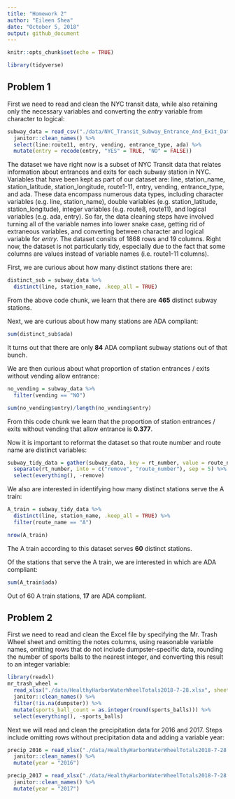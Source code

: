 ```yaml
---
title: "Homework 2"
author: "Eileen Shea"
date: "October 5, 2018"
output: github_document
---
```


```r
knitr::opts_chunk$set(echo = TRUE)

library(tidyverse)
```

## Problem 1

First we need to read and clean the NYC transit data, while also retaining only the necessary variables and converting the _entry_ variable from character to logical:

```r
subway_data = read_csv("./data/NYC_Transit_Subway_Entrance_And_Exit_Data.csv") %>% 
  janitor::clean_names() %>% 
  select(line:route11, entry, vending, entrance_type, ada) %>% 
  mutate(entry = recode(entry, "YES" = TRUE, "NO" = FALSE))
```

The dataset we have right now is a subset of NYC Transit data that relates information about entrances and exits for each subway station in NYC. Variables that have been kept as part of our dataset are: line, station_name, station_latitude, station_longitude, route1-11, entry, vending, entrance_type, and ada. These data encompass numerous data types, including character variables (e.g. line, station_name), double variables (e.g. station_latitude, station_longitude), integer variables (e.g. route8, route11), and logical variables (e.g. ada, entry). So far, the data cleaning steps have involved turning all of the variable names into lower snake case, getting rid of extraneous variables, and converting between character and logical variable for _entry_. The dataset consits of 1868 rows and 19 columns. Right now, the dataset is not particularly tidy, especially due to the fact that some columns are values instead of variable names (i.e. route1-11 columns). 

First, we are curious about how many distinct stations there are:

```r
distinct_sub = subway_data %>% 
  distinct(line, station_name, .keep_all = TRUE)
```

From the above code chunk, we learn that there are **465** distinct subway stations.

Next, we are curious about how many stations are ADA compliant:

```r
sum(distinct_sub$ada)
```

It turns out that there are only **84** ADA compliant subway stations out of that bunch.

We are then curious about what proportion of station entrances / exits without vending allow entrance:

```r
no_vending = subway_data %>% 
  filter(vending == "NO")

sum(no_vending$entry)/length(no_vending$entry)
```

From this code chunk we learn that the proportion of station entrances / exits without vending that allow entrance is **0.377**.

Now it is important to reformat the dataset so that route number and route name are distinct variables:

```r
subway_tidy_data = gather(subway_data, key = rt_number, value = route_name, route1:route11) %>% 
  separate(rt_number, into = c("remove", "route_number"), sep = 5) %>% 
  select(everything(), -remove)
```

We also are interested in identifying how many distinct stations serve the A train:

```r
A_train = subway_tidy_data %>% 
  distinct(line, station_name, .keep_all = TRUE) %>% 
  filter(route_name == "A")

nrow(A_train)
```

The A train according to this dataset serves **60** distinct stations.

Of the stations that serve the A train, we are interested in which are ADA compliant:

```r
sum(A_train$ada)
```

Out of 60 A train stations, **17** are ADA compliant.


## Problem 2

First we need to read and clean the Excel file by specifying the Mr. Trash Wheel sheet and omitting the notes columns, using reasonable variable names, omitting rows that do not include dumpster-specific data, rounding the number of sports balls to the nearest integer, and converting this result to an integer variable:

```r
library(readxl)
mr_trash_wheel = 
  read_xlsx("./data/HealthyHarborWaterWheelTotals2018-7-28.xlsx", sheet = "Mr. Trash Wheel", range = "A2:N338") %>% 
  janitor::clean_names() %>% 
  filter(!is.na(dumpster)) %>% 
  mutate(sports_ball_count = as.integer(round(sports_balls))) %>% 
  select(everything(), -sports_balls)
```

Next we will read and clean the precipitation data for 2016 and 2017. Steps include omitting rows without precipitation data and adding a variable year:

```r
precip_2016 = read_xlsx("./data/HealthyHarborWaterWheelTotals2018-7-28.xlsx", sheet = "2016 Precipitation", range = "A2:B15") %>% 
  janitor::clean_names() %>% 
  mutate(year = "2016")

precip_2017 = read_xlsx("./data/HealthyHarborWaterWheelTotals2018-7-28.xlsx", sheet = "2017 Precipitation", range = "A2:B15") %>% 
  janitor::clean_names() %>% 
  mutate(year = "2017")
```








